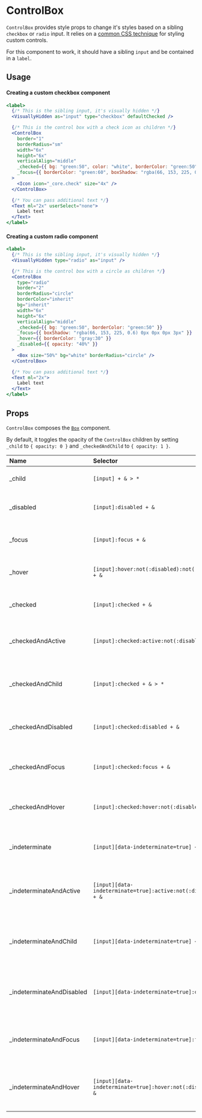 # ControlBox

`ControlBox` provides style props to change it's styles based on a sibling `checkbox` or `radio` input. It relies on a [common CSS technique](https://dev.to/lkopacz/create-custom-keyboard-accessible-checkboxes-2036) for styling custom controls.

For this component to work, it should have a sibling `input` and be contained in a `label`.

## Usage

#### Creating a custom checkbox component

```jsx
<label>
  {/* This is the sibling input, it's visually hidden */}
  <VisuallyHidden as="input" type="checkbox" defaultChecked />

  {/* This is the control box with a check icon as children */}
  <ControlBox
    border="1"
    borderRadius="sm"
    width="6x"
    height="6x"
    verticalAlign="middle"
    _checked={{ bg: "green:50", color: "white", borderColor: "green:50" }}
    _focus={{ borderColor: "green:60", boxShadow: "rgba(66, 153, 225, 0.6) 0px 0px 0px 3px" }}
  >
    <Icon icon="_core.check" size="4x" />
  </ControlBox>

  {/* You can pass additional text */}
  <Text ml="2x" userSelect="none">
    Label text
  </Text>
</label>
```

#### Creating a custom radio component

```jsx
<label>
  {/* This is the sibling input, it's visually hidden */}
  <VisuallyHidden type="radio" as="input" />

  {/* This is the control box with a circle as children */}
  <ControlBox
    type="radio"
    border="2"
    borderRadius="circle"
    borderColor="inherit"
    bg="inherit"
    width="6x"
    height="6x"
    verticalAlign="middle"
    _checked={{ bg: "green:50", borderColor: "green:50" }}
    _focus={{ boxShadow: "rgba(66, 153, 225, 0.6) 0px 0px 0px 3px" }}
    _hover={{ borderColor: "gray:30" }}
    _disabled={{ opacity: "40%" }}
  >
    <Box size="50%" bg="white" borderRadius="circle" />
  </ControlBox>

  {/* You can pass additional text */}
  <Text ml="2x">
    Label text
  </Text>
</label>
```

## Props

`ControlBox` composes the [`Box`](./box) component.

By default, it toggles the opacity of the `ControlBox` children by setting `_child` to `{ opacity: 0 }` and `_checkedAndChild` to `{ opacity: 1 }`.

| Name | Selector | Description |
| :--- | :----------- | :---------- |
| \_child | `[input] + & > *` | Styles for the child of the `ControlBox`. |
| \_disabled | `[input]:disabled + &` | Styles for when the sibling `input` is disabled. |
| \_focus | `[input]:focus + &` | Styles for when the sibling `input` is focused. |
| \_hover | `[input]:hover:not(:disabled):not(:checked):not(:focus) + &` | Styles for when the sibling `input` is hovered. |
| \_checked | `[input]:checked + &` | Styles for when the sibling `input` is checked. |
| \_checkedAndActive | `[input]:checked:active:not(:disabled):not(:focus) + &` | Styles for when the sibling `input` is checked and actived. |
| \_checkedAndChild | `[input]:checked + & > *` | Styles for the child of the `ControlBox` when the sibling `input` is checked. |
| \_checkedAndDisabled | `[input]:checked:disabled + &` | Styles for when the sibling `input` is checked and disabled. |
| \_checkedAndFocus | `[input]:checked:focus + &` | Styles for when the sibling `input` is checked and focused. |
| \_checkedAndHover | `[input]:checked:hover:not(:disabled):not(:focus) + &` | Styles for when the sibling `input` is checked and hovered. |
| \_indeterminate | `[input][data-indeterminate=true] + &` | Styles for when the sibling `input` is indeterminate. |
| \_indeterminateAndActive | `[input][data-indeterminate=true]:active:not(:disabled):not(:focus) + &` | Styles for when the sibling `input` is indeterminate and actived. |
| \_indeterminateAndChild | `[input][data-indeterminate=true] + & > *` | Styles for the child of the `ControlBox` when the sibling `input` is indeterminate. |
| \_indeterminateAndDisabled | `[input][data-indeterminate=true]:disabled + &` | Styles for when the sibling `input` is indeterminate and disabled. |
| \_indeterminateAndFocus | `[input][data-indeterminate=true]:focus + &` | Styles for when the sibling `input` is indeterminate and focused. |
| \_indeterminateAndHover | `[input][data-indeterminate=true]:hover:not(:disabled):not(:focus) + &` | Styles for when the sibling `input` is indeterminate and hovered. |

